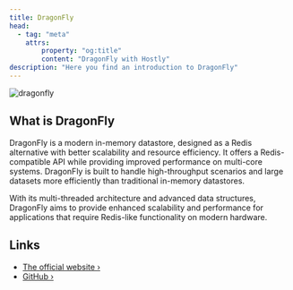 ```yaml
---
title: DragonFly
head:
  - tag: "meta"
    attrs:
        property: "og:title"
        content: "DragonFly with Hostly"
description: "Here you find an introduction to DragonFly"
---
```



<Badge text="One-click setup." variant="note" size="large" />


![dragonfly](../../../assets/images/database-logos/dragonfly-dark.svg)

## What is DragonFly

DragonFly is a modern in-memory datastore, designed as a Redis alternative with better scalability and resource efficiency. It offers a Redis-compatible API while providing improved performance on multi-core systems. DragonFly is built to handle high-throughput scenarios and large datasets more efficiently than traditional in-memory datastores.

With its multi-threaded architecture and advanced data structures, DragonFly aims to provide enhanced scalability and performance for applications that require Redis-like functionality on modern hardware.

## Links

- [The official website ›](https://dragonflydb.io/)
- [GitHub ›](https://github.com/dragonflydb/dragonfly)